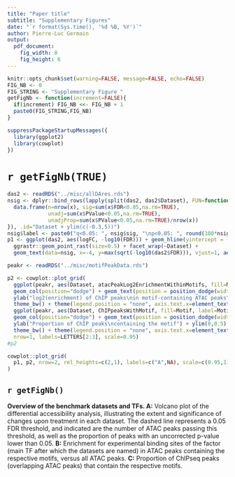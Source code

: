 ```yaml
---
title: "Paper title"
subtitle: "Supplementary Figures"
date: "`r format(Sys.time(), '%d %B, %Y')`"
author: Pierre-Luc Germain
output:
  pdf_document:
    fig_width: 8
    fig_height: 6
---
```


```r
knitr::opts_chunk$set(warning=FALSE, message=FALSE, echo=FALSE)
FIG_NB <- 0
FIG_STRING <- "Supplementary Figure "
getFigNb <- function(increment=FALSE){
  if(increment) FIG_NB <<- FIG_NB + 1
  paste0(FIG_STRING,FIG_NB)
}
```

```r
suppressPackageStartupMessages({
  library(ggplot2)
  library(cowplot)
})
```

# `r getFigNb(TRUE)`

```r
das2 <- readRDS("../misc/allDAres.rds")
nsig <- dplyr::bind_rows(lapply(split(das2, das2$Dataset), FUN=function(x){
  data.frame(n=nrow(x), sig=sum(x$FDR<0.05,na.rm=TRUE),
             unadj=sum(x$PValue<0.05,na.rm=TRUE),
             unadjProp=sum(x$PValue<0.05,na.rm=TRUE)/nrow(x))
}), .id="Dataset + ylim(c(-0.3,5))")
nsig$label <- paste0("q<0.05: ", nsig$sig, "\np<0.05: ", round(100*nsig$unadjProp), "%")
p1 <- ggplot(das2, aes(logFC, -log10(FDR))) + geom_hline(yintercept = -log10(0.05), linetype="dashed", colour="grey") + theme_bw() +
  ggrastr::geom_point_rast(size=0.5) + facet_wrap(~Dataset) + 
  geom_text(data=nsig, x=-4, y=max(sqrt(-log10(das2$FDR))), vjust=1, aes(label=label), size=3) + scale_y_sqrt()
```

```r
peakr <- readRDS("../misc/motifPeakData.rds")
```

```r
p2 <- cowplot::plot_grid(
  ggplot(peakr, aes(Dataset, atacPeakLog2EnrichmentWithinMotifs, fill=Motif, label=Motif, Group=Motif)) + 
  geom_col(position="dodge") + geom_text(position = position_dodge(width = .9), angle=90, hjust=0, size=3) + 
  ylab("log2(enrichment) of ChIP peaks\nin motif-containing ATAC peaks") + ylim(c(-0.3,5)) +
  theme_bw() + theme(legend.position = "none", axis.text.x=element_text(angle=45, hjust=1, vjust=1)),
  ggplot(peakr, aes(Dataset, ChIPpeaksWithMotif, fill=Motif, label=Motif, Group=Motif)) + 
  geom_col(position="dodge") + geom_text(position = position_dodge(width = .9), angle=90, hjust=0, size=3) + 
  ylab("Proportion of ChIP peaks\ncontaining the motif") + ylim(0,0.5) +
  theme_bw() + theme(legend.position = "none", axis.text.x=element_text(angle=45, hjust=1, vjust=1)),
  nrow=1, labels=LETTERS[2:3], scale=0.95)
#p2
```

```r
cowplot::plot_grid(
  p1, p2, nrow=2, rel_heights=c(2,1), labels=c("A",NA), scale=c(0.95,1)
)
```

## `r getFigNb()`

**Overview of the benchmark datasets and TFs. A:** Volcano plot of the differential accessibility analysis, illustrating the extent and significance of changes upon treatment in each dataset. The dashed line represents a 0.05 FDR threshold, and indicated are the number of ATAC peaks passing this threshold, as well as the proportion of peaks with an uncorrected p-value lower than 0.05. **B:** Enrichment for experimental binding sites of the factor (main TF after which the datasets are named) in ATAC peaks containing the respective motifs, versus all ATAC peaks. **C:** Proportion of ChIPseq peaks (overlapping ATAC peaks) that contain the respective motifs.



